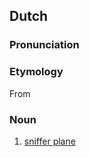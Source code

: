 ==Dutch==

===Pronunciation===
{{hyphenation|snuf|fel|vlieg|tuig}}
===Etymology===
From {{compound|snuffelen|vliegtuig|lang=nl}}

===Noun===
{{nl-noun|n|snuffelvliegtuigen|snuffelvliegtuigje}}

# [[sniffer plane]]